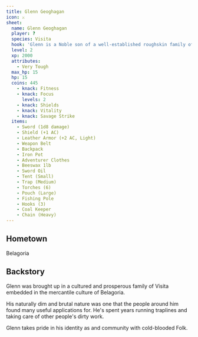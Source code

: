 ```yaml
---
title: Glenn Geoghagan
icon: ⚔️
sheet:
  name: Glenn Geoghagan
  player: ?
  species: Visita
  hook: 'Glenn is a Noble son of a well-established roughskin family of furriers, out to be muscle for protecting their latest outpost in the archipeligo.'
  level: 2
  xp: 2000
  attributes:
    - Very Tough
  max_hp: 15
  hp: 15
  coins: 445
    - knack: Fitness
    - knack: Focus
      levels: 2
    - knack: Shields
    - knack: Vitality
    - knack: Savage Strike
  items:
    - Sword (1d8 damage)
    - Shield (+1 AC)
    - Leather Armor (+2 AC, Light)
    - Weapon Belt
    - Backpack
    - Iron Pot
    - Adventurer Clothes
    - Beeswax 1lb
    - Sword Oil
    - Tent (Small)
    - Trap (Medium)
    - Torches (6)
    - Pouch (Large)
    - Fishing Pole
    - Hooks (3)
    - Coal Keeper
    - Chain (Heavy)
---
```


## Hometown

Belagoria

## Backstory

Glenn was brought up in a cultured and prosperous family of Visita embedded in
the mercantile culture of Belagoria.

His naturally dim and brutal nature was one that the people around him found many
useful applications for. He's spent years running traplines and taking care of
other people's dirty work.

Glenn takes pride in his identity as and community with cold-blooded Folk.
